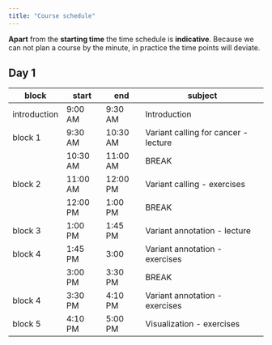 ```yaml
---
title: "Course schedule"
---
```


::: {.callout-note}
**Apart** from the **starting time** the time schedule is **indicative**. Because we can not plan a course by the minute, in practice the time points will deviate. 
:::

## Day 1

| block   	| start    	| end      	| subject                        	|
|---------	|----------	|----------	|--------------------------------	|
| introduction 	| 9:00 AM  	| 9:30 AM 	| Introduction |
| block 1 	| 9:30 AM  	| 10:30 AM 	| Variant calling for cancer - lecture |
|         	| 10:30 AM 	| 11:00 AM 	| BREAK                          	|
| block 2 	| 11:00 AM 	| 12:00 PM 	| Variant calling - exercises	     |
|         	| 12:00 PM 	| 1:00 PM  	| BREAK                          	|
| block 3 	| 1:00 PM  	| 1:45 PM  	| Variant annotation - lecture             	 |
| block 4   | 1:45 PM   | 3:00      | Variant annotation - exercises
|         	| 3:00 PM  	| 3:30 PM  	| BREAK                          	|
| block 4 	| 3:30 PM  	| 4:10 PM  	| Variant annotation - exercises         |
| block 5 	| 4:10 PM  	| 5:00 PM  	| Visualization - exercises         |
